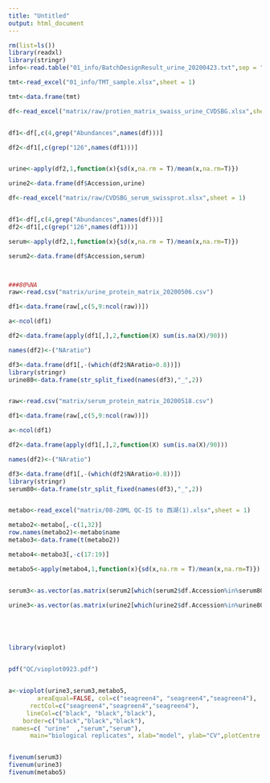 ---
title: "Untitled"
output: html_document
---


```{r QC violinplot}

rm(list=ls())
library(readxl)
library(stringr)
info<-read.table("01_info/BatchDesignResult_urine_20200423.txt",sep = "\t",header = T)

tmt<-read_excel("01_info/TMT_sample.xlsx",sheet = 1)

tmt<-data.frame(tmt)

df<-read_excel("matrix/raw/protien_matrix_swaiss_urine_CVDSBG.xlsx",sheet = 1)


df1<-df[,c(4,grep("Abundances",names(df)))]

df2<-df1[,c(grep("126",names(df1)))]


urine<-apply(df2,1,function(x){sd(x,na.rm = T)/mean(x,na.rm=T)})

urine2<-data.frame(df$Accession,urine)

df<-read_excel("matrix/raw/CVDSBG_serum_swissprot.xlsx",sheet = 1)


df1<-df[,c(4,grep("Abundances",names(df)))]
df2<-df1[,c(grep("126",names(df1)))]

serum<-apply(df2,1,function(x){sd(x,na.rm = T)/mean(x,na.rm=T)})

serum2<-data.frame(df$Accession,serum)



###80%NA 
raw<-read.csv("matrix/urine_protein_matrix_20200506.csv")

df1<-data.frame(raw[,c(5,9:ncol(raw))])

a<-ncol(df1)

df2<-data.frame(apply(df1[,],2,function(X) sum(is.na(X)/90)))

names(df2)<-("NAratio")

df3<-data.frame(df1[,-(which(df2$NAratio>0.8))])
library(stringr)
urine80<-data.frame(str_split_fixed(names(df3),"_",2))


raw<-read.csv("matrix/serum_protein_matrix_20200518.csv")

df1<-data.frame(raw[,c(5,9:ncol(raw))])

a<-ncol(df1)

df2<-data.frame(apply(df1[,],2,function(X) sum(is.na(X)/90)))

names(df2)<-("NAratio")

df3<-data.frame(df1[,-(which(df2$NAratio>0.8))])
library(stringr)
serum80<-data.frame(str_split_fixed(names(df3),"_",2))


metabo<-read_excel("matrix/08-20ML QC-IS to 西湖(1).xlsx",sheet = 1)

metabo2<-metabo[,-c(1,32)]
row.names(metabo2)<-metabo$name
metabo3<-data.frame(t(metabo2))

metabo4<-metabo3[,-c(17:19)]

metabo5<-apply(metabo4,1,function(x){sd(x,na.rm = T)/mean(x,na.rm=T)})


serum3<-as.vector(as.matrix(serum2[which(serum2$df.Accession%in%serum80$X1),2]))

urine3<-as.vector(as.matrix(urine2[which(urine2$df.Accession%in%urine80$X1),2]))





library(vioplot)


pdf("QC/vioplot0923.pdf")


a<-vioplot(urine3,serum3,metabo5,
        areaEqual=FALSE, col=c("seagreen4", "seagreen4","seagreen4"),
      rectCol=c("seagreen4","seagreen4","seagreen4"),
     lineCol=c("black", "black","black"),
    border=c("black","black","black"),
 names=c( "urine"  ,"serum","serum"),
      main="biological replicates", xlab="model", ylab="CV",plotCentre = "point")


fivenum(serum3)
fivenum(urine3)
fivenum(metabo5)























```

